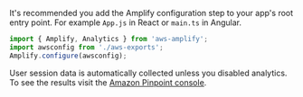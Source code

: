 It's recommended you add the Amplify configuration step to your app's root entry point. For example `App.js` in React or `main.ts` in Angular.

```javascript
import { Amplify, Analytics } from 'aws-amplify';
import awsconfig from './aws-exports';
Amplify.configure(awsconfig);
```

User session data is automatically collected unless you disabled analytics. To see the results visit the [Amazon Pinpoint console](https://console.aws.amazon.com/pinpoint/home/).
